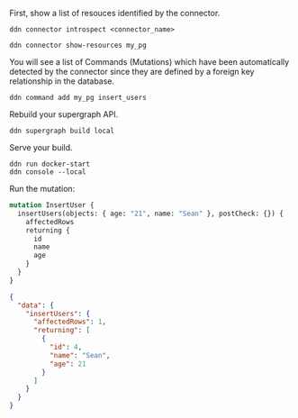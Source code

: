 First, show a list of resouces identified by the connector.

```ddn title="Use the DDN CLI to introspect your PostgreSQL database:"
ddn connector introspect <connector_name>
```

```ddn
ddn connector show-resources my_pg
```

You will see a list of Commands (Mutations) which have been automatically detected by the connector since they are
defined by a foreign key relationship in the database.

```ddn title="Then, add your command:"
ddn command add my_pg insert_users
```

Rebuild your supergraph API.

```ddn title="Create a new build:"
ddn supergraph build local
```

Serve your build.

```ddn title="Serve your build:"
ddn run docker-start
ddn console --local
```

Run the mutation:

```graphql
mutation InsertUser {
  insertUsers(objects: { age: "21", name: "Sean" }, postCheck: {}) {
    affectedRows
    returning {
      id
      name
      age
    }
  }
}
```

```json
{
  "data": {
    "insertUsers": {
      "affectedRows": 1,
      "returning": [
        {
          "id": 4,
          "name": "Sean",
          "age": 21
        }
      ]
    }
  }
}
```
